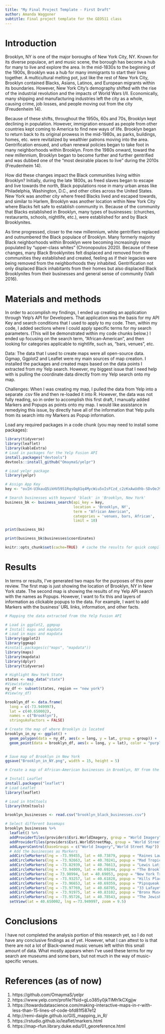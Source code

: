 ```yaml
---
title: "My Final Project Template - First Draft"
author: Amanda Waggoner
subtitle: Final project template for the GEO511 class
---
```


# Introduction

Brooklyn, NY is one of the major boroughs of New York City, NY. Known
for its diverse populace, art and music scene, the borough has become a
hub for many to live and explore the area. In the mid-1830s to the
beginning of the 1900s, Brooklyn was a hub for many immigrants to start
their lives together. A multicultural melting pot, just like the rest of
New York City, Brooklyn contained Blacks, Asians, Latinos, and European
migrants within its boundaries. However, New York City’s demography
shifted with the rise of the industrial revolution and the impacts of
World Wars I/II. Economically, many shipping and manufacturing
industries left the city as a whole, causing crime, job losses, and
people moving out from the city (Freudenheim 14).

  Because of these shifts, throughout the 1950s, 60s and 70s, Brooklyn kept declining in population. However, immigration ensued as people from other countries kept coming to America to find new ways of life. Brooklyn began to return back to its original prowess in the mid-1980s, as parks, buildings, homes, etc. were revitalized by wealthier patrons moving into the area. Gentrification ensued, and urban renewal policies began to take foot in many neighborhoods within Brooklyn. From the 1980s onward, toward the new millennium, Brooklyn began to become further and further gentrified and was dubbed one of the “most desirable places to live” during the 2010s (Freudenheim 14). 

  How did these changes impact the Black communities living within Brooklyn? Initially, during the late 1800s, as freed slaves began to escape and live towards the north, Black populations rose in many urban areas like Philadelphia, Washington, D.C., and other cities across the United States. New York was another city where freed Blacks lived and escaped towards, and similar to Harlem, Brooklyn was another location within New York City where Blacks felt safe to establish community in. Because of the community that Blacks established in Brooklyn, many types of businesses: (churches, restaurants, schools, nightlife, etc.), were established for and by Black Brooklynites. 

  As time progressed, closer to the new millennium, white gentrifiers
replaced and outnumbered the Black populace of Brooklyn. Many formerly
majority Black neighborhoods within Brooklyn were becoming increasingly
more populated by “upper-class whites” (Chronopoulos 2020). Because of
these changes, many Black Brooklynites felt displaced and removed from
the communities they established and created, feeling as if their
legacies were being removed from the neighborhoods they inhabited.
Gentrification not only displaced Black inhabitants from their homes but
also displaced Black Brooklynites from their businesses and general
sense of community (Valli 2016).


# Materials and methods

  In order to accomplish my findings, I ended up creating an application through Yelp's API for Developers. That application was the basis for my API Key and search conditions that I used to apply to my code. Then, within my code, I added sections where I could apply specific terms for my search parameters. (This will be demonstrated within my code chunks below.) I ended up focusing on the search term, "African-American", and then looking for categories applicable to nightlife, such as, "bars, venues", etc. 

Data: The data that I used to create maps were all open-source data. Ggmap, Ggplot2 and Leaflet were my main sources of map creation. I installed the packages and created maps based on the data points I extracted from my Yelp search. However, my biggest issue that I need help with is pulling the coordinate data directly from my Yelp search onto my map.

Challenges: When I was creating my map, I pulled the data from Yelp into a separate .csv file and then re-loaded it into R. However, the data was not fully reading, so in order to accomplish this first draft, I manually added Markers and Popups as points onto my map. I would like assistance in remedying this issue, by directly have all of the information that Yelp pulls from its search into my Markers as Popup information. 


Load any required packages in a code chunk (you may need to install some packages):

```r
library(tidyverse)
library(leaflet)
library(kableExtra)
# Load in packages for the Yelp Fusion API
install.packages("devtools")
devtools::install_github("OmaymaS/yelpr")

# Load yelpr package
library(yelpr)

# Assign App Key
key <- "ovIH-U3kauQ5ikHV5951RqsOq81q4MycWiu5xIsFCzd_c2zKxAwUdhb-SDvOeJ9Wrp_3rSVS3z5PuQDqfbl9grNOI3SFeHsOViv2eXZMnus6NlYyWs3gURZP_m-UYXYx"

# Search businesses with keyword 'black' in 'Brooklyn, New York'
business_bk <- business_search(api_key = key,
                               location = 'Brooklyn, NY',
                               term = "African American",
                               categories = 'venues, bars, African',
                               limit = 10)

print(business_bk)

print(business_bk$businesses$coordinates)

knitr::opts_chunk$set(cache=TRUE)  # cache the results for quick compiling
```

# Results

In terms or results, I've generated two maps for the purposes of this peer review. The first map is just showing the location of Brooklyn, NY in New York state. The second map is showing the results of my Yelp API search with the names as Popups. However, I want to fix this and layers of information as clickable popups to the data. For example, I want to add Markers with the business' URL links, information, and other facts.

```r
# Mapping the data extracted from the Yelp Fusion API

# Load in ggplot2, ggmpap
# Install maps and mapdata
# Load in maps and mapdata
library(ggplot2)
library(ggmap)
#install.packages(c("maps", "mapdata"))
library(maps)
library(mapdata)
library(dplyr)
library(tidyverse)

# Highlight New York State
states <- map_data("state")
#View(states)
ny_df <- subset(states, region == "new york")
#View(ny_df)

brooklyn_df <- data.frame(
  long = c(-73.949997),
  lat = c(40.650002),
  names = c("Brooklyn"),
  stringsAsFactors = FALSE)

# Create the map of where Brooklyn is located
brooklyn_in_ny <- ggplot() +
  geom_polygon(data = ny_df, aes(x = long, y = lat, group = group)) +
  geom_point(data = brooklyn_df, aes(x = long, y = lat), color = "purple", size = 6) + theme_nothing() 
 

# Save map of Brooklyn in New York
ggsave("Brooklyn_in_NY.png", width = 15, height = 5)

# Create a map of African-American businesses in Brooklyn, NY from the Yelp API

# Install Leaflet
install.packages("leaflet")
# Load Leaflet
library(leaflet)

# Load in htmltools
library(htmltools)

brooklyn_businesses <- read.csv("brooklyn_black_businesses.csv")

# Select different basemaps
brooklyn_businesses %>%
  leaflet() %>%
  addProviderTiles(providers$Esri.WorldImagery, group = "World Imagery") %>%
  addProviderTiles(providers$Esri.WorldStreetMap, group = "World Street Map") %>%
  addLayersControl(baseGroups = c("World Imagery","World Street Map")) %>%
  # Add the businesses as Markers
  addCircleMarkers(lng = -73.99455, lat = 40.73879, popup = "Raines Law Room", fillOpacity = 0.5)%>%
  addCircleMarkers(lng = -73.92663, lat = 40.70241, popup = "Mad Tropical", fillOpacity = 0.5)%>%
  addCircleMarkers(lng = -73.82939, lat = 40.76613, popup = "Lewis Latimer House Museum", fillOpacity = 0.5)%>%
  addCircleMarkers(lng = -73.94009, lat = 40.69244, popup = "The Brooklyn Bank", fillOpacity = 0.5)%>%
  addCircleMarkers(lng = 73.98994, lat = 40.69053, popup = "New York Transit Museum",  fillOpacity = 0.5)%>%
  addCircleMarkers(lng = -73.93257, lat = 40.61828, popup = "Hills Place", fillOpacity = 0.5)%>%
  addCircleMarkers(lng = -73.96653, lat = 40.69359, popup = "Pipsqueak Shoppe & Salon", fillOpacity = 0.5)%>%
  addCircleMarkers(lng = -73.97769, lat = 40.68705, popup = "33 Lafayette", fillOpacity = 0.5)%>%
  addCircleMarkers(lng = -73.91975, lat = 40.83102, popup = "Bronx Museum of the Arts", fillOpacity = 0.5)%>%
  addCircleMarkers(lng = -73.95726, lat = 40.78543, popup = "The Jewish Museum", fillOpacity = 0.5)%>%
  setView(lat = 40.650002, lng =-73.949997, zoom = 9.5)

```



# Conclusions

I have not completed the analysis portion of this research yet, so I do not have any conclusive findings as of yet. However, what I can attest to is that there are not a lot of Black-owned music venues left within this small amount of data. What mostly appears when I've used these terms for my search are museums and some bars, but not much in the way of music-specific venues. 

# References (as of now)

1. https://github.com/OmaymaS/yelpr
2. https://www.yelp.com/profile?fsid=gLo385y0jkTIMh1kCXgjjw
3. https://towardsdatascience.com/making-interactive-maps-in-r-with-less-than-15-lines-of-code-bfd81f587e12
4. http://remi-daigle.github.io/GIS_mapping_in_R/
5. https://rstudio.github.io/leaflet/markers.html
6. https://map-rfun.library.duke.edu/01_georeference.html
